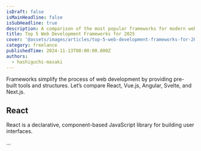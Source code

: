 ```yaml
---
isDraft: false
isMainHeadline: false
isSubHeadline: true
description: A comparison of the most popular frameworks for modern web development.
title: Top 5 Web Development Frameworks for 2025
cover: '@assets/images/articles/top-5-web-development-frameworks-for-2025/cover.avif'
category: freelance
publishedTime: 2024-11-13T00:00:00.000Z
authors:
  - hashiguchi-masaki
---
```

Frameworks simplify the process of web development by providing pre-built tools and structures. Let’s compare React, Vue.js, Angular, Svelte, and Next.js.

## React

React is a declarative, component-based JavaScript library for building user interfaces.

...
